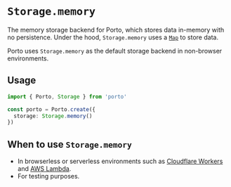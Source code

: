 # `Storage.memory`

The memory storage backend for Porto, which stores data in-memory with no persistence.
Under the hood, `Storage.memory` uses a [`Map`](https://developer.mozilla.org/en-US/docs/Web/JavaScript/Reference/Global_Objects/Map) to store data.

Porto uses `Storage.memory` as the default storage backend in non-browser environments.

## Usage

```ts twoslash
import { Porto, Storage } from 'porto'

const porto = Porto.create({
  storage: Storage.memory()
})
```

## When to use `Storage.memory`

- In browserless or serverless environments such as [Cloudflare Workers](https://developers.cloudflare.com/workers/) and [AWS Lambda](https://docs.aws.amazon.com/lambda/).
- For testing purposes.
